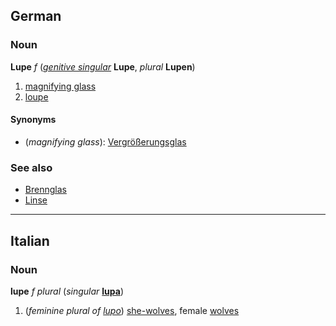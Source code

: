 ==German==
===Noun===
'''Lupe''' ''f'' (''[[genitive singular]]'' '''Lupe''', ''plural'' '''Lupen''')

#[[magnifying glass]]
#[[loupe]]

====Synonyms====
*(''magnifying glass''): [[Vergrößerungsglas]]

===See also===
*[[Brennglas]]
*[[Linse]]

----
==Italian==
===Noun===
'''lupe''' ''f plural'' (''singular'' '''[[lupa]]''')

# (''feminine plural of [[lupo]]'') [[she-wolf|she-wolves]], female [[wolf|wolves]]